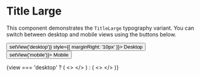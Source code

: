 
<Meta title="Typography/Title Large" component={Desktop} />

# Title Large

This component demonstrates the `TitleLarge` typography variant. You can switch between desktop and mobile views using the buttons below.

<div style={{ marginBottom: '20px' }}>
  <button onClick={() => setView('desktop')} style={{ marginRight: '10px' }}>
    Desktop
  </button>
  <button onClick={() => setView('mobile')}>
    Mobile
  </button>
</div>

{view === 'desktop' ? (
  <>
    <Story name="Desktop" />
    <ArgsTable story="Desktop" />
  </>
) : (
  <>
    <Story name="Mobile" />
    <ArgsTable story="Mobile" />
  </>
)}
